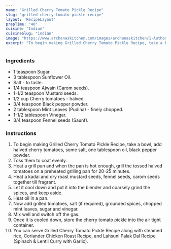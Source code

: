 ---
name: "Grilled Cherry Tomato Pickle Recipe"
slug: "grilled-cherry-tomato-pickle-recipe"
layout: 'RecipeLayout'
prepTime: "40"
cuisine: "Indian"
cuisineSlug: "indian"
image: "https://www.archanaskitchen.com/images/archanaskitchen/1-Author/aarti/Grilled_Cherry_Tomato_Pickle_Recipe.jpg"
excerpt: "To begin making Grilled Cherry Tomato Pickle Recipe, take a bowl, add halved cherry tomatoes, some salt, one tablespoon oil, black pepper powder"
---

### Ingredients

- 1 teaspoon Sugar.
- 3 tablespoon Sunflower Oil.
- Salt - to taste.
- 1/4 teaspoon Ajwain (Carom seeds).
- 1-1/2 teaspoon Mustard seeds.
- 1/2 cup Cherry tomatoes - halved.
- 3/4 teaspoon Black pepper powder.
- 2 tablespoon Mint Leaves (Pudina) - finely chopped.
- 1-1/2 tablespoon Vinegar.
- 3/4 teaspoon Fennel seeds (Saunf).

### Instructions

1. To begin making Grilled Cherry Tomato Pickle Recipe, take a bowl, add halved cherry tomatoes, some salt, one tablespoon oil, black pepper powder.
1. Toss them to coat evenly.
1. Heat a grill pan and when the pan is hot enough, grill the tossed halved tomatoes on a preheated grilling pan for 20-25 minutes.
1. Heat a kadai and dry roast mustard seeds, fennel seeds, carom seeds together till fragrant.
1. Let it cool down and put it into the blender and coarsely grind the spices, and keep aside.
1. Heat oil in a pan.
1. Now add grilled tomatoes, salt (if required), grounded spices, chopped mint leaves, sugar and vinegar.
1. Mix well and switch off the gas.
1. Once it is cooled down, store the cherry tomato pickle into the air tight container.
1. You can serve Grilled Cherry Tomato Pickle Recipe along with steamed rice, Coriander Chicken Roast Recipe, and Lahsuni Palak Dal Recipe (Spinach & Lentil Curry with Garlic).
